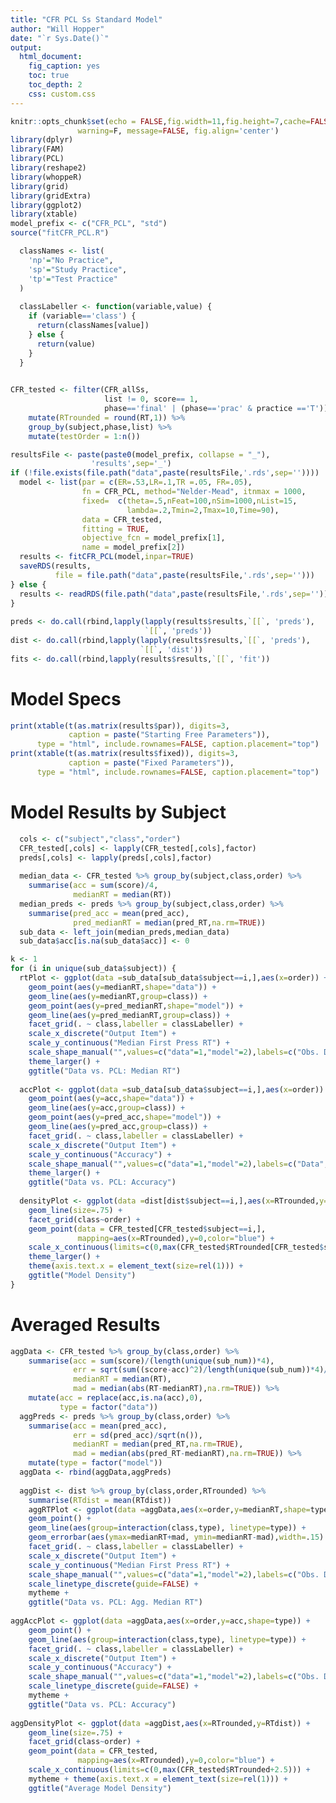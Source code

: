 ```yaml
---
title: "CFR PCL Ss Standard Model"
author: "Will Hopper"
date: "`r Sys.Date()`"
output: 
  html_document:
    fig_caption: yes
    toc: true
    toc_depth: 2
    css: custom.css
---
```

```r
knitr::opts_chunk$set(echo = FALSE,fig.width=11,fig.height=7,cache=FALSE, 
               warning=F, message=FALSE, fig.align='center')
library(dplyr)
library(FAM)
library(PCL)
library(reshape2)
library(whoppeR)
library(grid)
library(gridExtra)
library(ggplot2)
library(xtable)
model_prefix <- c("CFR_PCL", "std")
source("fitCFR_PCL.R")
```

```r
  classNames <- list(
    'np'="No Practice",
    'sp'="Study Practice",
    'tp'="Test Practice"
  )  
  
  classLabeller <- function(variable,value) {        
    if (variable=='class') {
      return(classNames[value])
    } else {
      return(value)
    }
  }
  
```

```r
CFR_tested <- filter(CFR_allSs,
                     list != 0, score== 1,
                     phase=='final' | (phase=='prac' & practice =='T')) %>%
    mutate(RTrounded = round(RT,1)) %>%
    group_by(subject,phase,list) %>%
    mutate(testOrder = 1:n())
```

```r
resultsFile <- paste(paste0(model_prefix, collapse = "_"),
                  'results',sep='_')
if (!file.exists(file.path("data",paste(resultsFile,'.rds',sep=''))))  {
  model <- list(par = c(ER=.53,LR=.1,TR =.05, FR=.05),
                fn = CFR_PCL, method="Nelder-Mead", itnmax = 1000,
                fixed=  c(theta=.5,nFeat=100,nSim=1000,nList=15,
                          lambda=.2,Tmin=2,Tmax=10,Time=90),
                data = CFR_tested,
                fitting = TRUE,
                objective_fcn = model_prefix[1],
                name = model_prefix[2])
  results <- fitCFR_PCL(model,inpar=TRUE)
  saveRDS(results,
          file = file.path("data",paste(resultsFile,'.rds',sep='')))  
} else {
  results <- readRDS(file.path("data",paste(resultsFile,'.rds',sep='')))
}
  
preds <- do.call(rbind,lapply(lapply(results$results,`[[`, 'preds'),
                              `[[`, 'preds'))
dist <- do.call(rbind,lapply(lapply(results$results,`[[`, 'preds'),
                             `[[`, 'dist'))
fits <- do.call(rbind,lapply(results$results,`[[`, 'fit'))
```

# Model Specs
```r
print(xtable(t(as.matrix(results$par)), digits=3,
             caption = paste("Starting Free Parameters")),
      type = "html", include.rownames=FALSE, caption.placement="top")
print(xtable(t(as.matrix(results$fixed)), digits=3,
             caption = paste("Fixed Parameters")),
      type = "html", include.rownames=FALSE, caption.placement="top")
```

# Model Results by Subject
```r
  cols <- c("subject","class","order")
  CFR_tested[,cols] <- lapply(CFR_tested[,cols],factor)
  preds[,cols] <- lapply(preds[,cols],factor)
  
  median_data <- CFR_tested %>% group_by(subject,class,order) %>% 
    summarise(acc = sum(score)/4,
              medianRT = median(RT))
  median_preds <- preds %>% group_by(subject,class,order) %>% 
    summarise(pred_acc = mean(pred_acc),
              pred_medianRT = median(pred_RT,na.rm=TRUE))
  sub_data <- left_join(median_preds,median_data)
  sub_data$acc[is.na(sub_data$acc)] <- 0   
```

```r
k <- 1
for (i in unique(sub_data$subject)) {
  rtPlot <- ggplot(data =sub_data[sub_data$subject==i,],aes(x=order)) +
    geom_point(aes(y=medianRT,shape="data")) +
    geom_line(aes(y=medianRT,group=class)) +
    geom_point(aes(y=pred_medianRT,shape="model")) +
    geom_line(aes(y=pred_medianRT,group=class)) + 
    facet_grid(. ~ class,labeller = classLabeller) +
    scale_x_discrete("Output Item") + 
    scale_y_continuous("Median First Press RT") +
    scale_shape_manual("",values=c("data"=1,"model"=2),labels=c("Obs. Data","PCL Model")) + 
    theme_larger() + 
    ggtitle("Data vs. PCL: Median RT")
  
  accPlot <- ggplot(data =sub_data[sub_data$subject==i,],aes(x=order)) +
    geom_point(aes(y=acc,shape="data")) +
    geom_line(aes(y=acc,group=class)) +
    geom_point(aes(y=pred_acc,shape="model")) +
    geom_line(aes(y=pred_acc,group=class)) + 
    facet_grid(. ~ class,labeller = classLabeller) +
    scale_x_discrete("Output Item") + 
    scale_y_continuous("Accuracy") +
    scale_shape_manual("",values=c("data"=1,"model"=2),labels=c("Data","PCL")) + 
    theme_larger() + 
    ggtitle("Data vs. PCL: Accuracy")
  
  densityPlot <- ggplot(data =dist[dist$subject==i,],aes(x=RTrounded,y=RTdist)) + 
    geom_line(size=.75) +
    facet_grid(class~order) +
    geom_point(data = CFR_tested[CFR_tested$subject==i,],
               mapping=aes(x=RTrounded),y=0,color="blue") + 
    scale_x_continuous(limits=c(0,max(CFR_tested$RTrounded[CFR_tested$subject==i]+5))) + 
    theme_larger() + 
    theme(axis.text.x = element_text(size=rel(1))) + 
    ggtitle("Model Density")  
}
```
# Averaged Results
```r
aggData <- CFR_tested %>% group_by(class,order) %>% 
    summarise(acc = sum(score)/(length(unique(sub_num))*4),
              err = sqrt(sum((score-acc)^2)/length(unique(sub_num))*4)/sqrt(length(unique(sub_num))*4),
              medianRT = median(RT),
              mad = median(abs(RT-medianRT),na.rm=TRUE)) %>%
    mutate(acc = replace(acc,is.na(acc),0),
           type = factor("data"))
  aggPreds <- preds %>% group_by(class,order) %>% 
    summarise(acc = mean(pred_acc),
              err = sd(pred_acc)/sqrt(n()),
              medianRT = median(pred_RT,na.rm=TRUE),
              mad = median(abs(pred_RT-medianRT),na.rm=TRUE)) %>%
    mutate(type = factor("model"))
  aggData <- rbind(aggData,aggPreds)
  
  aggDist <- dist %>% group_by(class,order,RTrounded) %>%
    summarise(RTdist = mean(RTdist))
    aggRTPlot <- ggplot(data =aggData,aes(x=order,y=medianRT,shape=type)) +
    geom_point() +
    geom_line(aes(group=interaction(class,type), linetype=type)) +
    geom_errorbar(aes(ymax=medianRT+mad, ymin=medianRT-mad),width=.15) +
    facet_grid(. ~ class,labeller = classLabeller) +
    scale_x_discrete("Output Item") + 
    scale_y_continuous("Median First Press RT") +
    scale_shape_manual("",values=c("data"=1,"model"=2),labels=c("Obs. Data","PCL Model")) + 
    scale_linetype_discrete(guide=FALSE) + 
    mytheme + 
    ggtitle("Data vs. PCL: Agg. Median RT")
  
aggAccPlot <- ggplot(data =aggData,aes(x=order,y=acc,shape=type)) +
    geom_point() +
    geom_line(aes(group=interaction(class,type), linetype=type)) +
    facet_grid(. ~ class,labeller = classLabeller) +
    scale_x_discrete("Output Item") + 
    scale_y_continuous("Accuracy") +
    scale_shape_manual("",values=c("data"=1,"model"=2),labels=c("Obs. Data","PCL Model")) + 
    scale_linetype_discrete(guide=FALSE) + 
    mytheme + 
    ggtitle("Data vs. PCL: Accuracy")
  
aggDensityPlot <- ggplot(data =aggDist,aes(x=RTrounded,y=RTdist)) + 
    geom_line(size=.75) +
    facet_grid(class~order) +
    geom_point(data = CFR_tested,
               mapping=aes(x=RTrounded),y=0,color="blue") + 
    scale_x_continuous(limits=c(0,max(CFR_tested$RTrounded+2.5))) +
    mytheme + theme(axis.text.x = element_text(size=rel(1))) + 
    ggtitle("Average Model Density")  
```
